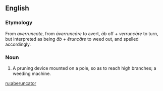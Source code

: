 ==English==

===Etymology===
From ''averruncate'', from {{L.}} ''āverruncāre'' to avert, ''āb'' off + ''verruncāre'' to turn, but interpreted as being ''āb'' + ''ēruncāre'' to weed out, and spelled accordingly.

===Noun===
{{en-noun}}

# A pruning device mounted on a pole, so as to reach high branches; a weeding machine.

[[ru:aberuncator]]